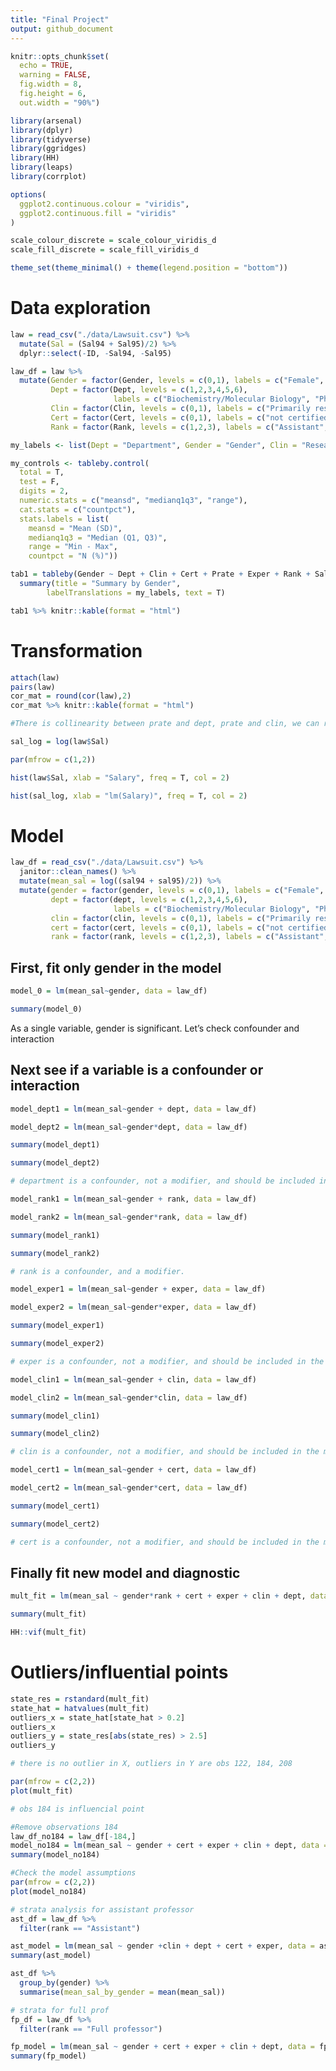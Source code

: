```yaml
---
title: "Final Project"
output: github_document
---
```


```r
knitr::opts_chunk$set(
  echo = TRUE,
  warning = FALSE,
  fig.width = 8,
  fig.height = 6,
  out.width = "90%")

library(arsenal)
library(dplyr)
library(tidyverse)
library(ggridges)
library(HH)
library(leaps)
library(corrplot)

options(
  ggplot2.continuous.colour = "viridis",
  ggplot2.continuous.fill = "viridis"
)

scale_colour_discrete = scale_colour_viridis_d
scale_fill_discrete = scale_fill_viridis_d

theme_set(theme_minimal() + theme(legend.position = "bottom"))
```

# Data exploration
```r
law = read_csv("./data/Lawsuit.csv") %>%
  mutate(Sal = (Sal94 + Sal95)/2) %>%
  dplyr::select(-ID, -Sal94, -Sal95)

law_df = law %>%
  mutate(Gender = factor(Gender, levels = c(0,1), labels = c("Female", "Male")),
         Dept = factor(Dept, levels = c(1,2,3,4,5,6), 
                       labels = c("Biochemistry/Molecular Biology", "Physiology", "Genetics", "Pediatrics", "Medicine", "Surgery")),
         Clin = factor(Clin, levels = c(0,1), labels = c("Primarily research emphasis", "Primarily clinical emphasis")),
         Cert = factor(Cert, levels = c(0,1), labels = c("not certified", "Board certified")),
         Rank = factor(Rank, levels = c(1,2,3), labels = c("Assistant", "Associate","Full professor")))

my_labels <- list(Dept = "Department", Gender = "Gender", Clin = "Research/Clinical emphasis", Cert = "Not/Board Certificated", Prate = "Publication rate", Exper = "Experience(years)", Rank = "Title", Sal = "Average Salary in 1994-1995")

my_controls <- tableby.control(
  total = T,
  test = F, 
  digits = 2,
  numeric.stats = c("meansd", "medianq1q3", "range"),
  cat.stats = c("countpct"),
  stats.labels = list(
    meansd = "Mean (SD)",
    medianq1q3 = "Median (Q1, Q3)",
    range = "Min - Max",
    countpct = "N (%)"))

tab1 = tableby(Gender ~ Dept + Clin + Cert + Prate + Exper + Rank + Sal, data = law_df, control = my_controls) %>%
  summary(title = "Summary by Gender", 
        labelTranslations = my_labels, text = T)

tab1 %>% knitr::kable(format = "html")
```
# Transformation
```r
attach(law)
pairs(law)
cor_mat = round(cor(law),2)
cor_mat %>% knitr::kable(format = "html")

#There is collinearity between prate and dept, prate and clin, we can remove prate.

sal_log = log(law$Sal)

par(mfrow = c(1,2))

hist(law$Sal, xlab = "Salary", freq = T, col = 2)

hist(sal_log, xlab = "lm(Salary)", freq = T, col = 2)
```

# Model
```r
law_df = read_csv("./data/Lawsuit.csv") %>% 
  janitor::clean_names() %>% 
  mutate(mean_sal = log((sal94 + sal95)/2)) %>%
  mutate(gender = factor(gender, levels = c(0,1), labels = c("Female", "Male")),
         dept = factor(dept, levels = c(1,2,3,4,5,6), 
                       labels = c("Biochemistry/Molecular Biology", "Physiology", "Genetics", "Pediatrics", "Medicine", "Surgery")),
         clin = factor(clin, levels = c(0,1), labels = c("Primarily research emphasis", "Primarily clinical emphasis")),
         cert = factor(cert, levels = c(0,1), labels = c("not certified", "Board certified")),
         rank = factor(rank, levels = c(1,2,3), labels = c("Assistant", "Associate","Full professor")))

```

## First, fit only gender in the model
```r
model_0 = lm(mean_sal~gender, data = law_df)

summary(model_0)
```

As a single variable, gender is significant. Let's check confounder and interaction

## Next see if a variable is a confounder or interaction
```r
model_dept1 = lm(mean_sal~gender + dept, data = law_df)

model_dept2 = lm(mean_sal~gender*dept, data = law_df)

summary(model_dept1)

summary(model_dept2)

# department is a confounder, not a modifier, and should be included in the model
```

```r
model_rank1 = lm(mean_sal~gender + rank, data = law_df)

model_rank2 = lm(mean_sal~gender*rank, data = law_df)

summary(model_rank1)

summary(model_rank2)

# rank is a confounder, and a modifier.
```


```r
model_exper1 = lm(mean_sal~gender + exper, data = law_df)

model_exper2 = lm(mean_sal~gender*exper, data = law_df)

summary(model_exper1)

summary(model_exper2)

# exper is a confounder, not a modifier, and should be included in the model
```


```r
model_clin1 = lm(mean_sal~gender + clin, data = law_df)

model_clin2 = lm(mean_sal~gender*clin, data = law_df)

summary(model_clin1)

summary(model_clin2)

# clin is a confounder, not a modifier, and should be included in the model
```

```r
model_cert1 = lm(mean_sal~gender + cert, data = law_df)

model_cert2 = lm(mean_sal~gender*cert, data = law_df)

summary(model_cert1)

summary(model_cert2)

# cert is a confounder, not a modifier, and should be included in the model
```

## Finally fit new model and diagnostic
```r
mult_fit = lm(mean_sal ~ gender*rank + cert + exper + clin + dept, data = law_df)

summary(mult_fit)

HH::vif(mult_fit)

```

# Outliers/influential points
```r
state_res = rstandard(mult_fit)
state_hat = hatvalues(mult_fit)
outliers_x = state_hat[state_hat > 0.2]
outliers_x
outliers_y = state_res[abs(state_res) > 2.5]
outliers_y

# there is no outlier in X, outliers in Y are obs 122, 184, 208

par(mfrow = c(2,2))
plot(mult_fit)

# obs 184 is influencial point

#Remove observations 184
law_df_no184 = law_df[-184,]
model_no184 = lm(mean_sal ~ gender + cert + exper + clin + dept, data = law_df_no184)
summary(model_no184)

#Check the model assumptions
par(mfrow = c(2,2))
plot(model_no184)
```

```r
# strata analysis for assistant professor
ast_df = law_df %>% 
  filter(rank == "Assistant")

ast_model = lm(mean_sal ~ gender +clin + dept + cert + exper, data = ast_df)
summary(ast_model)

ast_df %>% 
  group_by(gender) %>% 
  summarise(mean_sal_by_gender = mean(mean_sal))
```

```r
# strata for full prof
fp_df = law_df %>% 
  filter(rank == "Full professor")

fp_model = lm(mean_sal ~ gender + cert + exper + clin + dept, data = fp_df)
summary(fp_model)
```

